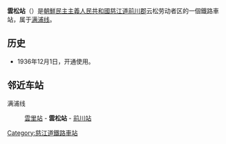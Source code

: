 {{unreferenced|time=2015-01-21T05:26:04+00:00}}
{{朝鮮半島車站資訊
|公司色 = blue
|文字色 = 
|站名 = 雲松站
|圖片 = 
|pxl = 
|圖片說明 =
|前一站 = [[雲里站|雲里]]
|前一站距離 = 5.2
|後一站距離 = 5.6
|後一站 = [[前川站_(慈江道)|前川]]
|所屬路線 = [[满浦线|满浦线]]
|距離 = 189.8
|起點站 = [[顺川站|顺川]]
|諺文 = 운송역
|朝鮮漢字 = 雲松驛
|文觀部式 = 
|馬-賴式 = Unsong-yŏk
|副站名 = 
|車站編號 = 
|停站路線數 = 
|所屬公司 = [[朝鮮民主主義人民共和國鐵道省|朝鮮民主主義人民共和國鐵道省]]
|所在地 =[[慈江道|慈江道]][[前川郡|前川郡]]云松劳动者区
|車站構造 = 地面车站
|月台配置 = 
|啟用年月日 =1936年12月1日
|廢站年月日 = 
|上下車人次 = 
|統計年度 = 
|轉車 = 
|備註 = 
|全寬備註 = 
}}

'''雲松站'''（{{lang-ko|운송역}}）是[[朝鮮民主主義人民共和國|朝鮮民主主義人民共和國]][[慈江道|慈江道]][[前川郡|前川郡]]云松劳动者区的一個鐵路車站，属于[[满浦线|满浦线]]。

==历史==
*1936年12月1日，开通使用。

==邻近车站==
满浦线
:[[雲里站|雲里站]] - '''雲松站''' - [[前川站_(慈江道)|前川站]]

{{朝鲜铁路小作品}}

{{满浦线}}

[[Category:慈江道鐵路車站|Category:慈江道鐵路車站]]
